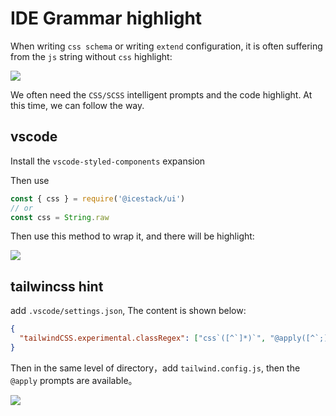 # IDE Grammar highlight

When writing `css schema` or writing `extend` configuration, it is often suffering from the `js` string without `css` highlight:

![](/syntax-highlight/before.png)

We often need the `CSS/SCSS` intelligent prompts and the code highlight. At this time, we can follow the way.

## vscode

Install the `vscode-styled-components` expansion

Then use

```js
const { css } = require('@icestack/ui')
// or
const css = String.raw
```

Then use this method to wrap it, and there will be highlight:

![](/syntax-highlight/after.png)

## tailwincss hint

add `.vscode/settings.json`, The content is shown below:

```json
{
  "tailwindCSS.experimental.classRegex": ["css`([^`]*)`", "@apply([^`;]*)"]
}
```

Then in the same level of directory，add `tailwind.config.js`, then the `@apply` prompts are available。

![](/syntax-highlight/hint.png)